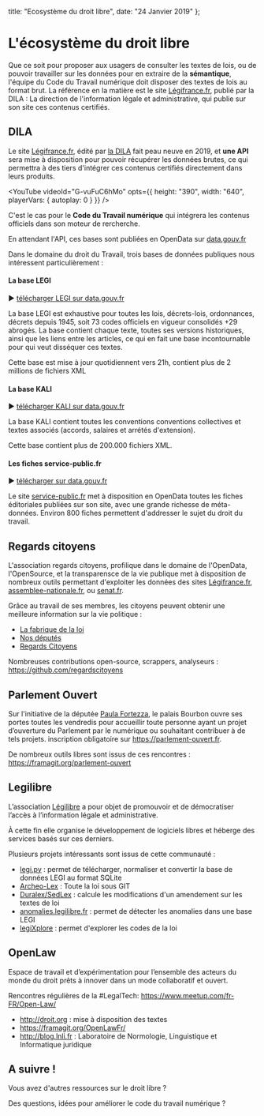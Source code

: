 
  title: "Ecosystème du droit libre",
  date: "24 Janvier 2019"
};

<LayoutCDTN meta={meta}>

# L'écosystème du droit libre

Que ce soit pour proposer aux usagers de consulter les textes de lois, ou de pouvoir travailler sur les données pour en extraire de la **sémantique**, l'équipe du Code du Travail numérique doit disposer des textes de lois au format brut. La référence en la matière est le site [Légifrance.fr](http://legifrance.fr), publié par la DILA : La direction de l'information légale et administrative, qui publie sur son site ces contenus certifiés.

## DILA

Le site [Légifrance.fr](http://legifrance.fr), édité par [la DILA](https://www.dila.premier-ministre.gouv.fr/) fait peau neuve en 2019, et **une API** sera mise à disposition pour pouvoir récupérer les données brutes, ce qui permettra à des tiers d'intégrer ces contenus certifiés directement dans leurs produits.

<YouTube
  videoId="G-vuFuC6hMo"
  opts={{
    height: "390",
    width: "640",
    playerVars: {
      autoplay: 0
    }
  }}
/>

C'est le cas pour le **Code du Travail numérique** qui intégrera les contenus officiels dans son moteur de rercherche.

En attendant l'API, ces bases sont publiées en OpenData sur [data.gouv.fr](https://data.gouv.fr)

Dans le domaine du droit du Travail, trois bases de données publiques nous intéressent particulièrement :

#### La base LEGI

▶️ [télécharger LEGI sur data.gouv.fr](https://www.data.gouv.fr/fr/datasets/legi-codes-lois-et-reglements-consolides/)

La base LEGI est exhaustive pour toutes les lois, décrets-lois, ordonnances, décrets depuis 1945, soit 73 codes officiels en vigueur consolidés +29 abrogés. La base contient chaque texte, toutes ses versions historiques, ainsi que les liens entre les articles, ce qui en fait une base incontournable pour qui veut disséquer ces textes.

Cette base est mise à jour quotidiennent vers 21h, contient plus de 2 millions de fichiers XML

#### La base KALI

▶️ [télécharger KALI sur data.gouv.fr](https://www.data.gouv.fr/fr/datasets/kali-conventions-collectives-nationales/)

La base KALI contient toutes les conventions conventions collectives et textes associés (accords, salaires et arrétés d'extension).

Cette base contient plus de 200.000 fichiers XML.

#### Les fiches service-public.fr

▶️ [télécharger sur data.gouv.fr](https://www.data.gouv.fr/fr/datasets/service-public-fr-guide-vos-droits-et-demarches-particuliers/)

Le site [service-public.fr](https://service-public.fr) met à disposition en OpenData toutes les fiches éditoriales publiées sur son site, avec une grande richesse de méta-données. Environ 800 fiches permettent d'addresser le sujet du droit du travail.

## Regards citoyens

L'association regards citoyens, profilique dans le domaine de l'OpenData, l'OpenSource, et la transparensce de la vie publique met à disposition de nombreux outils permettant d'exploiter les données des sites [Légifrance.fr](https://legifrance.fr), [assemblee-nationale.fr](https://assemblee-nationale.fr), ou [senat.fr](https://senat.fr).

Grâce au travail de ses membres, les citoyens peuvent obtenir une meilleure information sur la vie politique :

- [La fabrique de la loi](https://www.lafabriquedelaloi.fr)
- [Nos députés](https://nosdeputes.Fr)
- [Regards Citoyens](https://www.regardscitoyens.org)

Nombreuses contributions open-source, scrappers, analyseurs : https://github.com/regardscitoyens

## Parlement Ouvert

Sur l'initiative de la députée [Paula Fortezza](https://twitter.com/PaulaForteza), le palais Bourbon ouvre ses portes toutes les vendredis pour accueillir toute personne ayant un projet d’ouverture du Parlement par le numérique ou souhaitant contribuer à de tels projets. inscription obligatoire sur https://parlement-ouvert.fr.

De nombreux outils libres sont issus de ces rencontres : https://framagit.org/parlement-ouvert

## Legilibre

L’association [Légilibre](https://legilibre.fr) a pour objet de promouvoir et de démocratiser l’accès à l’information légale et administrative.

À cette fin elle organise le développement de logiciels libres et héberge des services basés sur ces derniers.

Plusieurs projets intéressants sont issus de cette communauté :

- [legi.py](https://github.com/legilibre/legi.py) : permet de télécharger, normaliser et convertir la base de données LEGI au format SQLite
- [Archeo-Lex](https://archeo-lex.fr/) : Toute la loi sous GIT
- [Duralex/SedLex](https://github.com/Legilibre/DuraLex) : calcule les modifications d'un amendement sur les textes de loi
- [anomalies.legilibre.fr](http://anomalies.legilibre.fr) : permet de détecter les anomalies dans une base LEGI
- [legiXplore](https://legi.now.sh) : permet d'explorer les codes de la loi

## OpenLaw

Espace de travail et d’expérimentation pour l’ensemble des acteurs du monde du droit prêts à innover dans un mode collaboratif et ouvert.

Rencontres régulières de la #LegalTech: https://www.meetup.com/fr-FR/Open-Law/

- http://droit.org : mise à disposition des textes
- https://framagit.org/OpenLawFr/
- http://blog.lnli.fr : Laboratoire de Normologie, Linguistique et Informatique juridique

## A suivre !

Vous avez d'autres ressources sur le droit libre ?

Des questions, idées pour améliorer le code du travail numérique ?

</LayoutCDTN>
